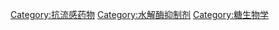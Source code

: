 {{Commonscat|Neuraminidase inhibitors}}

[[Category:抗流感药物|Category:抗流感药物]]
[[Category:水解酶抑制剂|Category:水解酶抑制剂]]
[[Category:糖生物学|Category:糖生物学]]